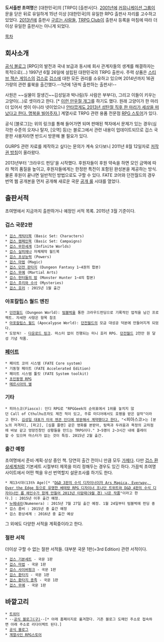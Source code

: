 '''도서출판 초여명'''은 [대한민국]의 [TRPG] [출판사]다. [[2001년]]에 [[커뮤니케이션 그룹]]이 문을 닫은 뒤로 유일하게 15년 이상 [대한민국]의 유일한 RPG 출판사 자리를 고수하고 있었다. [[2013년]]에 출판사 [[구르는 사람들]], [[TRPG Club]]이 출판사 등록을 마침에 따라 더 이상 유일한 출판사는 아니게 되었다.

[[목차]]

== 회사소개 ==
[http://cympub.kr 공식 블로그]
[RPG]의 발전과 국내 보급과 동시에 회사 관계자들의 생계를 해결하자는 목적으로(…) 1997년 6월 26일에 설립된 대한민국의 TRPG 출판사. 주력 상품은 [[스티브 잭슨 게임스]]의 [[겁스]]로 [[겁스]]에 대한 모든 권리를 소유하고 있으며 2014년까지 16권 가량의 관련 룰북을 출간했다.--1년에 1권씩 출판하는 출판사!--

사원은 ~~실물이 잘생긴~~김성일과 박나림(두 사람은 부부다), 그리고 이들이 키우는 고양이(…)로 셋이라고 한다. [* [http://www.rpg-session.net/bbs/51931 이런 만우절 개그]를 하기도 했다. 원래 고양이가 한 마리 더 있어서 셋이 아니라 넷이었으나 [http://www.rpg-session.net/bbs/119286 안타깝게도 2013년 성탄절 직후 한 마리가 세상을 떠났다고 한다. 명복을 빌어주자.]] 계열사로 TRPG 관련 용품 전문점 [http://www.rpgstore.co.kr RPG 스토어]가 있다.

공식 [블로그]는 위의 링크를 통해 들어가면 되며 판매된 책자에서 문제가 있는 경우(심각한 수준의 오자나 탈자, [오역] 등)는 블로그에서 관련 내용이 업데이트되므로 겁스 국문판 사용자라면 반드시 방문해 볼 필요가 있다.

GURPS 관련 자료를 제작하고 싶다는 문의가 계속 오다보니 2011년 8월 12일자로 [http://cympub.kr/gurps-%ED%95%9C%EA%B5%AD%EC%96%B4%ED%8C%90-%EC%A0%80%EC%9E%91%EA%B6%8C-%EB%B0%A9%EC%B9%A8|한국어판 저작권 방침]이 올라왔다. 

2013년부터 '크라우드 펀딩'을 시작했다. 후원자들이 후원 약속을 하면 모인 금액에 따라 책의 품질을 높이고, 후원자들에게는 한정판 특전이 포함된 완성본을 제공하는 방식. 물론 후원이 끝나면 일반적인 방법으로도 구할 수 있다. FATE 코어와 던전월드의 경우 번역 웹 공개본을 먼저 공개해 새로운 국문 [[공개 룰]] 시대를 열었다.

== 출판서적 ==
초여명에서 지금까지 출판하거나 예정인 서적 목록. 2015년 3월 기준이다.

=== 겁스 국문2판 ===
 * [[겁스 캐릭터북]] (Basic Set: Characters)
 * [[겁스 캠페인북]] (Basic Set: Campaigns)
 * [[겁스 무한세계]] (Infinite Worlds)
 * [[겁스 실피에나]] 자체제작 월드북
 * [[겁스 초상능력]] (Powers)
 * [[겁스 마법]] (Magic)
 * [[겁스 던전 판타지]] (Dungeon Fantasy 1~4권의 합본)
 * [[겁스 무예]] (Martial Arts)
 * [[겁스 헌터들의 밤]] (Monster Hunter 1~4의 합본)
 * [[겁스 추리와 수사]] (Mysteries)
 * [[겁스 호러]] : 2015년 1월 출간

=== 아포칼립스 월드 엔진 ===
 * [[던전월드]] (Dungeon World): [[텀블벅]]을 통한 크라우드펀딩으로 기록적인 업적을 남긴 프로젝트. 자세한 사항은 항목 참조
 * [[아포칼립스 월드]] (Apocalypse World): [[던전월드]]의 모금 대성공 덕분에 만들어지게 되었다.
 * 도망쳐! - [https://dl.dropboxusercontent.com/u/60314196/runrunrunv2.pdf 다운로드 링크]. 마스터 없이 진행되는 미니 호러 RPG. [[던전월드]] 2천만 원 달성 기념 작품.

=== [[페이트(TRPG)|페이트]] ===
 * 페이트 코어 시스템 (FATE Core system)
 * 기동형 페이트 (FATE Accelerated Edition)
 * 페이트 시스템 툴킷 (FATE System toolkit)
 * [[초인동맹에 어서 오세요|초인동맹 RPG]]
 * [[메르시아의 별]]

=== 기타 ===
 * 피아스코(Fiasco): 인디 RPG로 "RPGGeek의 순위표에서 1위를 놓치지 않던 Call of Cthulhu조차도 제친 적이 있고, 주류 미디어에서도 호평을 받은 걸작"이라고 한다. [http://cympub.kr/archives/198 김성일 대표가 미국 젠콘 인디에 방문해서 계약했다고 한다.] "<피아스코>는 [분노의 저격자], [파고], [심플 플랜] 같은 영화를 본받아, 탐욕과 두려움과 욕정의 교차점에 바보 같고 엉망진창인 상황들을 만드는 TRPG이다." 3~5명이 2~3시간 내에 플레이할 수 있으며 마스터가 없는 것이 특징. 2015년 2월 출간.

=== 출간 예정 ===
초여명에서 준비·계획·상상 중인 책. 당연히 출간 전이니 만큼 모두 [[가제]]다. 다만 [[겁스 환상세계]]처럼 기본세트 시절부터 제목을 미리 정해두는 경우도 있긴 하다. 가끔씩 초여명 사이트에서 어떤 책을 우선 번역할지 설문조사를 하기도 한다.

 * 제13시대(13th Age)[* "[http://cympub.kr/archives/219 D&D 3판의 수석 디자이너이자 Ars Magica, Everway, Over the Edge 등으로 유명한 베테랑 RPG 디자이너 조나단 트위트와 D&D 4판의 수석 디자이너인 롭 헤인수가 함께 만들어 2013년 이맘때(9월 경) 나온 작품]"이라고 한다.] : 2015년 이후 출간 예정.
 * [[누메네라]](Numenera) : 2015년 7월 27일 출간 예정. 1월 24일부터 텀블벅에 펀딩 중
 * 겁스 좀비 : 2015년 중 출간 예정
 * 겁스 환상세계 : 2016년 중 출간 예상

그 외에도 다양한 서적을 계획중이라고 한다.

=== 절판 서적 ===
더이상 구할 수 없는 절판 서적들. 대부분 국문 1판(=3rd Edition) 관련 서적이다.

 * [[겁스 기본세트]] - 국문 1판
 * [[겁스 마법]] - 국문 1판
 * [[겁스 사이버펑크]] - 국문 1판
 * [[겁스 환타지]] - 국문 1판
 * [[겁스 환타지 종족]] - 국문 1판
 * [[겁스 무예]] - 국문 1판

== 바깥고리 ==
 * [https://twitter.com/cympub 트위터]
 * --[http://www.dayspring.co.kr/ 공식 블로그(구)]--[* 아래 홈페이지로 옮겨졌다. 기존 블로그 도메인 주소로 접속하면 아래 주소로 리다이렉트 된다.]
 * [http://www.cympub.kr/ 공식 블로그]
 * [http://www.rpgstore.co.kr/ 계열사인 RPG스토어]
